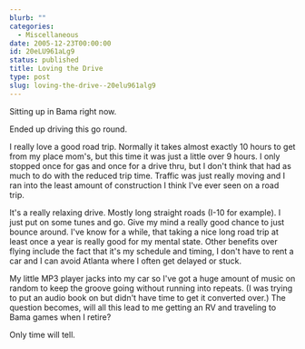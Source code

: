 ```yaml
---
blurb: ""
categories:
  - Miscellaneous
date: 2005-12-23T00:00:00
id: 20eLU961aLg9
status: published
title: Loving the Drive
type: post
slug: loving-the-drive--20elu961alg9
---
```


Sitting up in Bama right now. 

Ended up driving this go round.

I really love a good road trip. Normally it takes almost exactly 10 hours to get from my place mom's, but this time it was just a little over 9 hours. I only stopped once for gas and once for a drive thru, but I don't think that had as much to do with the reduced trip time. Traffic was just really moving and I ran into the least amount of construction I think I've ever seen on a road trip. 

It's a really relaxing drive. Mostly long straight roads (I-10 for example). I just put on some tunes and go. Give my mind a really good chance to just bounce around. I've know for a while, that taking a nice long road trip at least once a year is really good for my mental state. Other benefits over flying include the fact that it's my schedule and timing, I don't have to rent a car and I can avoid Atlanta where I often get delayed or stuck. 

My little MP3 player jacks into my car so I've got a huge amount of music on random to keep the groove going without running into repeats. (I was trying to put an audio book on but didn't have time to get it converted over.) The question becomes, will all this lead to me getting an RV and traveling to Bama games when I retire?

Only time will tell.

